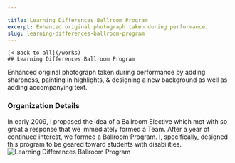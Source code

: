 ```yaml
---

title: Learning Differences Ballroom Program
excerpt: Enhanced original photograph taken during performance.
slug: learning-differences-ballroom-program
---
```




    [< Back to all](/works)
    ## Learning Differences Ballroom Program
    

  <div className="work-detail" data-id="6" data-disabled="0"
  data-featured="1" data-category="6" >
    Enhanced original photograph taken during performance by adding sharpness, painting in highlights, & designing a new background as well as adding accompanying text.
    <h3>Organization Details</h3>In early 2009, I proposed the idea of a Ballroom Elective which met with so great a response that we immediately formed a Team. After a year of continued interest, we formed a Ballroom Program. I, specifically, designed this program to be geared toward students with disabilities.
    <Image className="workImage" src={'/images/ballroom_dance_kids.png'} alt='Learning Differences Ballroom Program' width={1077} height={887} layout="intrinsic" />
    <TechList title="Technologies" software={["Photoshop"]} />
  </div>

   
    
